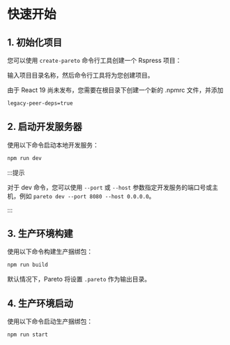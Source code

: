 # 快速开始


## 1. 初始化项目

您可以使用 `create-pareto` 命令行工具创建一个 Rspress 项目：

<PackageManagerTabs command="create pareto@latest" />

输入项目目录名称，然后命令行工具将为您创建项目。

由于 React 19 尚未发布，您需要在根目录下创建一个新的 .npmrc 文件，并添加

```bash
legacy-peer-deps=true
```

## 2. 启动开发服务器

使用以下命令启动本地开发服务：

```sh
npm run dev 
```

:::提示

对于 dev 命令，您可以使用 `--port` 或 `--host` 参数指定开发服务的端口号或主机，例如 `pareto dev --port 8080 --host 0.0.0.0`。

:::

## 3. 生产环境构建

使用以下命令构建生产捆绑包：

```bash
npm run build
```

默认情况下，Pareto 将设置 `.pareto` 作为输出目录。

## 4. 生产环境启动

使用以下命令启动生产捆绑包：

```bash
npm run start
```